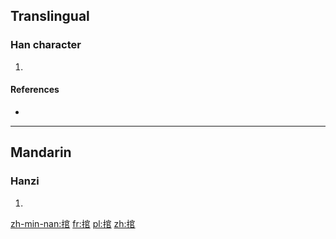 ==Translingual==

===Han character===
{{Han char|rn=64|rad=手|as=08|sn=11|four=|canj=手十口口 (QJRR)|ids=⿰[[扌]][[官]]}}

# {{defn|Han|sort=手08}}

====References====
* {{Han ref|kx=0436.030|dkj=12226|dj=0785.160|hdz=31906.080|uh=637E|ud=25470}}

----

==Mandarin==

===Hanzi===
{{cmn-hanzi|pin=[[wò]] ([[wo4]]), [[sào]] ([[sao4]])|wg=wo<sup>4</sup>, sao<sup>4</sup>}}

# {{defn|lang=cmn|sort=手08}}

[[zh-min-nan:捾]]
[[fr:捾]]
[[pl:捾]]
[[zh:捾]]